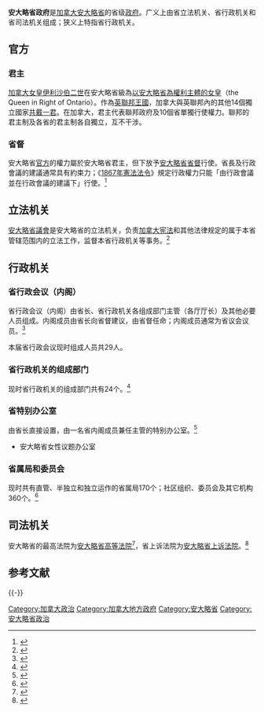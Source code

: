 {{NoteTA
|G1=PoliticiansUK
}}
{{infobox
| title = 安大略省政府
| headerstyle = vertical-align:middle;background-color:#efefef;
| image = [[File:Coat_of_arms_of_Ontario.svg|thumb]]
| caption = 
| label1 = 国家
|  data1 = [[加拿大|加拿大]]
| label2 = 联邦政府
|  data2 = [[加拿大政府|加拿大政府]]
| label3 = 省（地区）
| data3 = [[安大略省|安大略省]]
| label4 = 政府驻地
|  data4 = [[多伦多|多伦多]][[皇后公園_(多倫多)|皇后公園]]
| label5 = 官方网站
|  data5 = [https://ontario.ca ontario.ca]
| header6 = 立法机关
| label7 = 君主代表 
|  data7 = [[安大略省督|省督]]
| label8 = 省议会
|  data8 = 皇后公園[[安大略省省议会|安大略省省议会]]
| header9 = 行政机关
| label10 = 主要机构
|  data10 = [[安大略省政府#_省行政会议（内阁）|省行政会议（内阁）]]
| label13 = 省政府首脑
|  data13 = [[安大略省省长|省长]]
| label18 = Responsible to
|  data18 = <!-- responsible to parliament/president/monarch? -->
| header19 = 司法机关
| label20 = 省最高法院
|  data20 = {{link-en|安大略省高等法院|Ontario Superior Court of Justice}}
| label21 = 省上诉法院
|  data21 = [[安大略省上诉法院|安大略省上诉法院]]
}}

'''安大略省政府'''是[[加拿大|加拿大]][[安大略省|安大略省]]的省级[[政府|政府]]。广义上由省立法机关、省行政机关和省司法机关组成；狭义上特指省行政机关。

== 官方 ==

=== 君主 ===
{{Main|安大略省君主}}
[[加拿大君主|加拿大女皇]][[伊丽莎白二世|伊利沙伯二世]]在安大略省級為[[安大略省君主|以安大略省為權利主體的女皇]]（the Queen in Right of Ontario）。作為[[英聯邦王國|英聯邦王國]]，加拿大與英聯邦內的其他14個獨立國家[[共主邦聯|共戴一君]]。{{refn|<ref>{{cite web| url=https://www.ledevoir.com/documents/pdf/jugement_succession_trone.pdf| title=Jugement No. 200-17-018455-139| publisher=Cour supérieure du Québec| via=[[Le_Devoir|Le Devoir]]| date=2016-02-16| access-date=2016-02-17| author=Claude Bouchard| language=fr| pages=16| archive-date=2020-05-31| archive-url=https://web.archive.org/web/20200531153132/https://www.ledevoir.com/documents/pdf/jugement_succession_trone.pdf}}</ref><ref name=evolve>{{cite journal| title=Canada's Evolving Crown: From a British Crown to a "Crown of Maples"| last1=Romaniuk| first1=Scott Nicholas| last2=Wasylciw| first2=Joshua K.| journal=American, British and Canadian Studies Journal| date=February 2015| volume=23| issue=1| pages=108–125| doi=10.1515/abcsj-2014-0030| doi-access=free}}</ref><ref>{{cite web| url=http://canadiancrown.gc.ca/DAMAssetPub/DAM-CRN-jblDmt-dmdJbl/STAGING/texte-text/crnMpls_1336157759317_eng.pdf?WT.contentAuthority=4.4.4| title=Crown of Maples: Constitutional Monarchy in Canada| publisher=Her Majesty the Queen in Right of Canada| date=2015| access-date=2016-02-16| author=Department of Canadian Heritage| pages=3| archive-url=https://web.archive.org/web/20121110140303/http://canadiancrown.gc.ca/DAMAssetPub/DAM-CRN-jblDmt-dmdJbl/STAGING/texte-text/crnMpls_1336157759317_eng.pdf?WT.contentAuthority=4.4.4| archive-date=2012-11-10| url-status=dead}}</ref><ref>{{cite web| url=http://www.royal.gov.uk/MonarchAndCommonwealth/Canada/TheQueensroleinCanada.aspx| title=Queen and Canada| publisher=The Royal Household| access-date=2016-02-16| archive-date=2009-02-20| archive-url=https://web.archive.org/web/20090220102227/http://www.royal.gov.uk/MonarchAndCommonwealth/Canada/TheQueensroleinCanada.aspx}}</ref><ref>{{cite web| url=http://canada.pch.gc.ca/eng/1444999464289| title=The Queen of Canada| publisher=Government of Canada| access-date=2016-02-16| archive-url=https://web.archive.org/web/20160224135322/http://canada.pch.gc.ca/eng/1444999464289| archive-date=2016-02-24| url-status=dead}}</ref>}}在加拿大，君主代表聯邦政府及10個省單獨行使權力。聯邦的君主制及各省的君主制各自獨立，互不干涉。

=== 省督 ===
{{Main|安大略省省督}}
安大略省[[官方_(法人)|官方]]的權力屬於安大略省君主，但下放予[[安大略省省督|安大略省省督]]行使。省長及行政會議的建議通常具有約束力；《[[1867年憲法法令|1867年憲法法令]]》規定行政權力只能「由行政會議並在行政會議的建議下」行使。<ref>{{Cite web|title=Consolidated federal laws of canada, THE CONSTITUTION ACTS, 1867 to 1982|url=https://laws-lois.justice.gc.ca/eng/const/page-2.html#h-11|access-date=2021-04-03|date=2020-08-07|last=Branch|first=Legislative Services|website=laws-lois.justice.gc.ca|archive-date=2022-06-05|archive-url=https://web.archive.org/web/20220605145518/https://laws-lois.justice.gc.ca/eng/const/page-2.html#h-11}}</ref>

== 立法机关 ==

[[安大略省議會|安大略省議會]]是安大略省的立法机关，负责[[加拿大宪法|加拿大宪法]]和其他法律规定的属于本省管辖范围内的立法工作，监督本省行政机关等事务。<ref>{{Cite web |url=https://www.ola.org/en/offices-divisions-branches/about-us |title=About us - Legislative Assembly of Ontario |access-date=2020-10-02 |archive-date=2021-02-26 |archive-url=https://web.archive.org/web/20210226105642/https://www.ola.org/en/offices-divisions-branches/about-us |dead-url=no }}</ref>

== 行政机关 ==

=== 省行政会议（内阁） ===
省行政会议（内阁）由省长、省行政机关各组成部门主管（各厅厅长）及其他必要人员组成。内阁成员由省长向省督建议，由省督任命；内阁成员通常为省议会议员。<ref>{{Cite web |url=https://www.sdc.gov.on.ca/sites/mgcs-onterm/en/Pages/rl_0010.aspx |title=Ministers - Executive Council of Ontario |access-date=2020-10-02 |archive-date=2020-12-01 |archive-url=https://web.archive.org/web/20201201155309/https://www.sdc.gov.on.ca/sites/mgcs-onterm/en/Pages/rl_0010.aspx |dead-url=no }}</ref>

本届省行政会议现时组成人员共29人。

=== 省行政机关的组成部门 === 
现时省行政机关的组成部门共有24个。<ref>{{Cite web |url=https://www.ontario.ca/page/ministries |title=Ministries - Government of Ontario |access-date=2020-10-02 |archive-date=2021-02-10 |archive-url=https://web.archive.org/web/20210210140951/https://www.ontario.ca/page/ministries |dead-url=no }}</ref>

{{columns-list|2|
* 安大略省省长办公室
* 安大略省农业、食品和农村事务厅
* [[安大略省律政廳|安大略省律政廳]]
* 安大略省儿童、社区和社会服务厅
* 安大略省学院和大学厅（高等教育厅）
* 安大略省经济发展、就业保障和贸易厅
* 安大略省教育厅
* 安大略省能源、北部开发和矿业厅
* 安大略省环境保护和公园厅
* [[安大略省财政厅|安大略省财政厅]]
* 安大略省法语事务厅
* 安大略省政府和消费者服务厅
* 安大略省卫生厅
* 安大略省遗产、体育、旅游和文化产业厅
* 安大略省原住民事务厅
* 安大略省基础设施厅
* 安大略省政府事务厅
* 安大略省劳工、训练和技能开发厅
* 安大略省长期护理厅
* 安大略省市政事务和住房厅
* 安大略省自然资源和林业厅
* 安大略省老年人和无障碍化厅
* [[安大略省法務廳|安大略省法務廳]]
* 安大略省交通厅
* 安大略省省国库委员会秘书处
}}

=== 省特别办公室 ===

由省长直接设置，由一名省内阁成员兼任主管的特别办公室。<ref>{{Cite web |url=https://www.ontario.ca/page/womens-issues |title=Women's Issue - Government of Ontario |access-date=2020-10-02 |archive-date=2021-03-09 |archive-url=https://web.archive.org/web/20210309145702/https://www.ontario.ca/page/womens-issues |dead-url=no }}</ref>
* 安大略省女性议题办公室

=== 省属局和委员会 === 
现时共有直管、半独立和独立运作的省属局170个；社区组织、委员会及其它机构360个。<ref>{{Cite web |url=https://www.ontario.ca/page/agencies-boards-and-commissions |title=Agencies, Boards and Commissions - Government of Ontario |access-date=2020-10-02 |archive-date=2020-12-03 |archive-url=https://web.archive.org/web/20201203042024/https://www.ontario.ca/page/agencies-boards-and-commissions |dead-url=no }}</ref>
== 司法机关 ==
安大略省的最高法院为[[安大略省高等法院|安大略省高等法院]]<ref>{{Cite web |url=https://www.ontariocourts.ca/scj/ |title=Superior Court of Justice |access-date=2020-10-02 |archive-date=2021-01-22 |archive-url=https://web.archive.org/web/20210122173757/https://www.ontariocourts.ca/scj/ |dead-url=no }}</ref>，省上诉法院为[[安大略省上诉法院|安大略省上诉法院]]。<ref>{{Cite web |url=https://www.ontariocourts.ca/coa/en/ |title=Court of Appeal for Ontario |access-date=2020-10-02 |archive-date=2020-11-27 |archive-url=https://web.archive.org/web/20201127110309/https://www.ontariocourts.ca/coa/en/ |dead-url=no }}</ref>
== 参考文献 ==
{{reflist}}

{{-}}

{{加拿大一级行政区的政府}}

{{Authority control}}

[[Category:加拿大政治|Category:加拿大政治]]
[[Category:加拿大地方政府|Category:加拿大地方政府]]
[[Category:安大略省|Category:安大略省]]
[[Category:安大略省政治|Category:安大略省政治]]